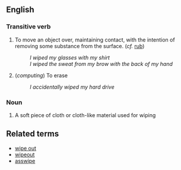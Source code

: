 == English ==

=== Transitive verb ===

# To move an object over, maintaining contact, with the intention of removing some substance from the surface. (''cf.'' [[rub]])
#: ''I wiped my glasses with my shirt''
#: ''I wiped the sweat from my brow with the back of my hand''
# (''computing'') To erase
#: ''I accidentally wiped my hard drive''

=== Noun ===

# A soft piece of cloth or cloth-like material used for wiping


== Related terms ==

* [[wipe out]]
* [[wipeout]]
* [[asswipe]]